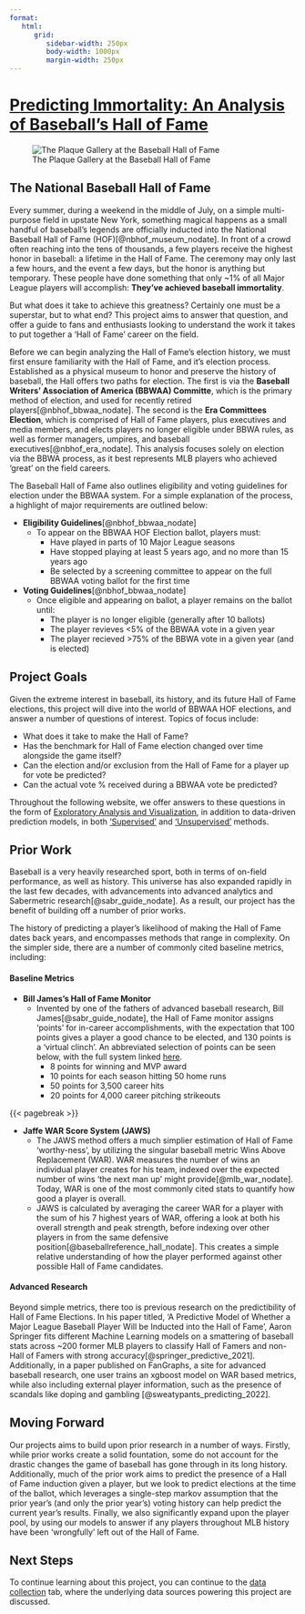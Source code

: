 ```yaml
---
format:
   html:
      grid:
         sidebar-width: 250px
         body-width: 1000px
         margin-width: 250px
---
```


# <u>Predicting Immortality: An Analysis of Baseball's Hall of Fame </u>  
![The Plaque Gallery at the Baseball Hall of Fame](assets/photo_storage/HOFHall.jpeg){style="display: block; margin-left: auto; margin-right: auto;"} 

## The National Baseball Hall of Fame

Every summer, during a weekend in the middle of July, on a simple multi-purpose field in upstate New York, something magical happens as a small handful of baseball's legends are officially inducted into the National Baseball Hall of Fame (HOF)[@nbhof_museum_nodate]. In front of a crowd often reaching into the tens of thousands, a few players receive the highest honor in baseball: a lifetime in the Hall of Fame. The ceremony may only last a few hours, and the event a few days, but the honor is anything but temporary. These people have done something that only ~1% of all Major League players will accomplish: **They've achieved baseball immortality**. 

But what does it take to achieve this greatness? Certainly one must be a superstar, but to what end? This project aims to answer that question, and offer a guide to fans and enthusiasts looking to understand the work it takes to put together a 'Hall of Fame' career on the field. 

Before we can begin analyzing the Hall of Fame's election history, we must first ensure familiarity with the Hall of Fame, and it's election process. Established as a physical museum to honor and preserve the history of baseball, the Hall offers two paths for election. The first is via the **Baseball Writers' Association of America (BBWAA) Committe**, which is the primary method of election, and used for recently retired players[@nbhof_bbwaa_nodate]. The second is the **Era Committees Election**, which is comprised of Hall of Fame players, plus executives and media members, and elects players no longer eligible under BBWA rules, as well as former managers, umpires, and baseball executives[@nbhof_era_nodate]. This analysis focuses solely on election via the BBWA process, as it best represents MLB players who achieved 'great' on the field careers.

The Baseball Hall of Fame also outlines eligibility and voting guidelines for election under the BBWAA system. For a simple explanation of the process, a highlight of major requirements are outlined below:

- **Eligibility Guidelines**[@nbhof_bbwaa_nodate]
  - To appear on the BBWAA HOF Election ballot, players must:
    - Have played in parts of 10 Major League seasons
    - Have stopped playing at least 5 years ago, and no more than 15 years ago
    - Be selected by a screening committee to appear on the full BBWAA voting ballot for the first time
  
- **Voting Guidelines**[@nbhof_bbwaa_nodate]
  - Once eligible and appearing on ballot, a player remains on the ballot until:
    - The player is no longer eligible (generally after 10 ballots)
    - The player revieves <5% of the BBWAA vote in a given year
    - The player recieved >75% of the BBWA vote in a given year (and is elected)

## Project Goals

Given the extreme interest in baseball, its history, and its future Hall of Fame elections, this project will dive into the world of BBWAA HOF elections, and answer a number of questions of interest. Topics of focus include:

- What does it take to make the Hall of Fame?
- Has the benchmark for Hall of Fame election changed over time alongside the game itself?
- Can the election and/or exclusion from the Hall of Fame for a player up for vote be predicted?
- Can the actual vote % received during a BBWAA vote be predicted?

Throughout the following website, we offer answers to these questions in the form of [Exploratory Analysis and Visualization](technical-details/eda/main.ipynb), in addition to data-driven prediction models, in both ['Supervised'](technical-details/supervised-learning/main.ipynb) and ['Unsupervised'](technical-details/unsupervised-learning/main.ipynb) methods.

## Prior Work

Baseball is a very heavily researched sport, both in terms of on-field performance, as well as history. This universe has also expanded rapidly in the last few decades, with advancements into advanced analytics and Sabermetric research[@sabr_guide_nodate]. As a result, our project has the benefit of building off a number of prior works.

The history of predicting a player's likelihood of making the Hall of Fame dates back years, and encompasses methods that range in complexity. On the simpler side, there are a number of commonly cited baseline metrics, including:

#### Baseline Metrics

- **Bill James's Hall of Fame Monitor**
  - Invented by one of the fathers of advanced baseball research, Bill James[@sabr_guide_nodate], the Hall of Fame monitor assigns 'points' for in-career accomplishments, with the expectation that 100 points gives a player a good chance to be elected, and 130 points is a 'virtual clinch'. An abbreviated selection of points can be seen below, with the full system linked [here](https://www.baseball-reference.com/about/leader_glossary.shtml#hof_monitor).
    - 8 points for winning and MVP award
    - 10 points for each season hitting 50 home runs
    - 50 points for 3,500 career hits
    - 20 points for 4,000 career pitching strikeouts

 {{< pagebreak >}}

- **Jaffe WAR Score System (JAWS)**
  - The JAWS method offers a much simplier estimation of Hall of Fame 'worthy-ness', by utilizing the singular baseball metric Wins Above Replacement (WAR). WAR measures the number of wins an individual player creates for his team, indexed over the expected number of wins 'the next man up' might provide[@mlb_war_nodate]. Today, WAR is one of the most commonly cited stats to quantify how good a player is overall.
  - JAWS is calculated by averaging the career WAR for a player with the sum of his 7 highest years of WAR, offering a look at both his overall strength and peak strength, before indexing over other players in from the same defensive position[@baseballreference_hall_nodate]. This creates a simple relative understanding of how the player performed against other possible Hall of Fame candidates.

#### Advanced Research

Beyond simple metrics, there too is previous research on the predictibility of Hall of Fame Elections. In his paper titled, 'A Predictive Model of Whether a Major League Baseball Player Will be Inducted into the Hall of Fame', Aaron Springer fits different Machine Learning models on a smattering of baseball stats across ~200 former MLB players to classify Hall of Famers and non-Hall of Famers with strong accuracy[@springer_predictive_2021]. Additionally, in a paper published on FanGraphs, a site for advanced baseball research, one user trains an xgboost model on WAR based metrics, while also including external player information, such as the presence of scandals like doping and gambling [@sweatypants_predicting_2022].

## Moving Forward

Our projects aims to build upon prior research in a number of ways. Firstly, while prior works create a solid fountation, some do not account for the drastic changes the game of baseball has gone through in its long history. Additionally, much of the prior work aims to predict the presence of a Hall of Fame induction given a player, but we look to predict elections at the time of the ballot, which leverages a single-step markov assumption that the prior year's (and only the prior year's) voting history can help predict the current year's results. Finally, we also significantly expand upon the player pool, by using our models to answer if any players throughout MLB history have been 'wrongfully' left out of the Hall of Fame.

## Next Steps

To continue learning about this project, you can continue to the [data collection](technical-details/data-collection//main.ipynb) tab, where the underlying data sources powering this project are discussed.

